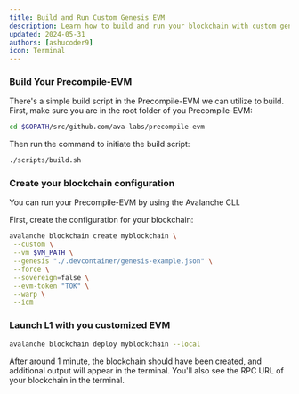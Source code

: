 ```yaml
---
title: Build and Run Custom Genesis EVM
description: Learn how to build and run your blockchain with custom genesis file.
updated: 2024-05-31
authors: [ashucoder9]
icon: Terminal
---
```


<Steps>
<Step>

### Build Your Precompile-EVM

There's a simple build script in the Precompile-EVM we can utilize to build. First, make sure you are in the root folder of you Precompile-EVM:

```bash
cd $GOPATH/src/github.com/ava-labs/precompile-evm
```

Then run the command to initiate the build script:

```bash
./scripts/build.sh
```

</Step>
<Step>

### Create your blockchain configuration

You can run your Precompile-EVM by using the Avalanche CLI.

First, create the configuration for your blockchain:

```bash
avalanche blockchain create myblockchain \
 --custom \
 --vm $VM_PATH \
 --genesis "./.devcontainer/genesis-example.json" \
 --force \
 --sovereign=false \
 --evm-token "TOK" \
 --warp \
 --icm
```

</Step>
<Step>

### Launch L1 with you customized EVM

```bash
avalanche blockchain deploy myblockchain --local
```

After around 1 minute, the blockchain should have been created, and additional output will appear in
the terminal. You'll also see the RPC URL of your blockchain in the terminal.

</Step>
</Steps>

